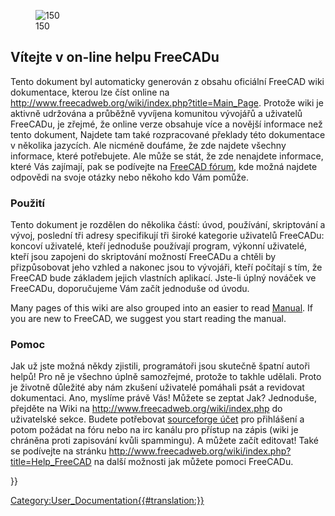 <languages/>
{{Docnav
|
|[[About_FreeCAD|About FreeCAD]]
}}

[[Image:Crystal_Clear_app_tutorials.png|right|150]]

<span id="Welcome_to_the_FreeCAD_on-line_help"></span>
== Vítejte v on-line helpu FreeCADu  ==

<div class="mw-translate-fuzzy">
Tento dokument byl automaticky generován z obsahu oficiální FreeCAD wiki dokumentace, kterou lze číst online na http://www.freecadweb.org/wiki/index.php?title=Main_Page. Protože wiki je aktivně udržována a průběžně vyvíjena komunitou vývojářů a uživatelů FreeCADu, je zřejmé, že online verze obsahuje  více a novější informace než tento dokument, Najdete tam také rozpracované překlady této dokumentace v několika jazycích. Ale nicméně doufáme, že zde najdete všechny informace, které potřebujete. Ale může se stát, že zde nenajdete informace, které Vás zajímají, pak se podívejte na [http://forum.freecadweb.org/index.php FreeCAD fórum], kde možná najdete odpovědi na svoje otázky nebo někoho kdo Vám pomůže.
</div>

<span id="How_to_use"></span>
=== Použití ===

<div class="mw-translate-fuzzy">
Tento dokument je rozdělen do několika částí: úvod, používání, skriptování a vývoj, poslední tři adresy specifikují tři široké kategorie uživatelů FreeCADu: koncoví uživatelé, kteří jednoduše používají program, výkonní uživatelé, kteří jsou zapojeni do skriptování možností FreeCADu a chtěli by přizpůsobovat jeho vzhled a nakonec jsou to vývojáři, kteří počítají s tím, že FreeCAD bude základem jejich vlastních aplikací. Jste-li úplný nováček ve FreeCADu, doporučujeme Vám začít jednoduše od úvodu.
</div>

Many pages of this wiki are also grouped into an easier to read [[Manual|Manual]]. If you are new to FreeCAD, we suggest you start reading the manual.

<span id="Contribute"></span>
=== Pomoc ===

<div class="mw-translate-fuzzy">
Jak už jste možná někdy zjistili, programátoři jsou skutečně špatní autoři helpů! Pro ně je všechno úplně samozřejmé, protože to takhle udělali. Proto je životně důležité aby nám zkušení uživatelé pomáhali psát a revidovat dokumentaci. Ano, myslíme právě Vás! Můžete se zeptat Jak? Jednoduše, přejděte na Wiki na http://www.freecadweb.org/wiki/index.php do uživatelské sekce. Budete potřebovat [http://sourceforge.net/ sourceforge účet] pro přihlášení a potom požádat na fóru nebo na irc kanálu pro přístup na zápis (wiki je chráněna proti zapisování kvůli spammingu). A můžete začít editovat! Také se podívejte na stránku http://www.freecadweb.org/wiki/index.php?title=Help_FreeCAD na další možnosti jak můžete pomoci FreeCADu.
</div>

<div class="mw-translate-fuzzy">
{{docnav/cs|[[Online Help Toc/cs|Obsah]]|[[About FreeCAD/cs|O FreeCADu]]}}
</div>

{{Userdocnavi{{#translation:}}}}
[[Category:User_Documentation{{#translation:}}]]